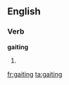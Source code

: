 
==English==

===Verb===
'''gaiting'''

# {{present participle of|gait}}

[[fr:gaiting]]
[[ta:gaiting]]